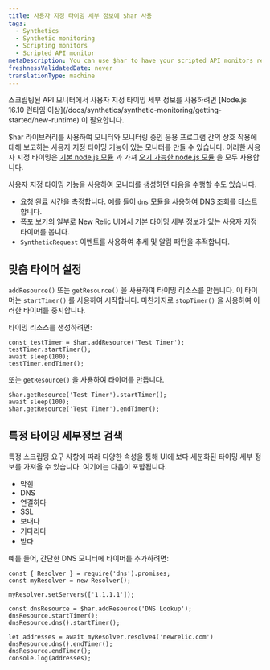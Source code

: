 ```yaml
---
title: 사용자 지정 타이밍 세부 정보에 $har 사용
tags:
  - Synthetics
  - Synthetic monitoring
  - Scripting monitors
  - Scripted API monitor
metaDescription: You can use $har to have your scripted API monitors report custom timing details that appear in the New Relic UI.
freshnessValidatedDate: never
translationType: machine
---
```


<Callout variant="important">
  스크립팅된 API 모니터에서 사용자 지정 타이밍 세부 정보를 사용하려면 [Node.js 16.10 런타임 이상](/docs/synthetics/synthetic-monitoring/getting-started/new-runtime) 이 필요합니다.
</Callout>

$har 라이브러리를 사용하여 모니터와 모니터링 중인 응용 프로그램 간의 상호 작용에 대해 보고하는 사용자 지정 타이밍 기능이 있는 모니터를 만들 수 있습니다. 이러한 사용자 지정 타이밍은 [기본 node.js 모듈](/docs/synthetics/synthetic-monitoring/scripting-monitors/import-nodejs-modules/#supported-core-modules) 과 가져 [오기 가능한 node.js 모듈](/docs/synthetics/synthetic-monitoring/using-monitors/manage-monitor-runtimes/#v0) 을 모두 사용합니다.

사용자 지정 타이밍 기능을 사용하여 모니터를 생성하면 다음을 수행할 수도 있습니다.

* 요청 완료 시간을 측정합니다. 예를 들어 `dns` 모듈을 사용하여 DNS 조회를 테스트합니다.
* 폭포 보기의 일부로 New Relic UI에서 기본 타이밍 세부 정보가 있는 사용자 지정 타이머를 봅니다.
* `SyntheticRequest` 이벤트를 사용하여 추세 및 알림 패턴을 추적합니다.

## 맞춤 타이머 설정

`addResource()` 또는 `getResource()` 을 사용하여 타이밍 리소스를 만듭니다. 이 타이머는 `startTimer()` 를 사용하여 시작합니다. 마찬가지로 `stopTimer()` 을 사용하여 이러한 타이머를 중지합니다.

타이밍 리소스를 생성하려면:

```
const testTimer = $har.addResource('Test Timer');
testTimer.startTimer();
await sleep(100);
testTimer.endTimer();
```

또는 `getResource()` 을 사용하여 타이머를 만듭니다.

```
$har.getResource('Test Timer').startTimer();
await sleep(100);
$har.getResource('Test Timer').endTimer();
```

## 특정 타이밍 세부정보 검색

특정 스크립팅 요구 사항에 따라 다양한 속성을 통해 UI에 보다 세분화된 타이밍 세부 정보를 가져올 수 있습니다. 여기에는 다음이 포함됩니다.

* 막힌
* DNS
* 연결하다
* SSL
* 보내다
* 기다리다
* 받다

예를 들어, 간단한 DNS 모니터에 타이머를 추가하려면:

```
const { Resolver } = require('dns').promises;
const myResolver = new Resolver();

myResolver.setServers(['1.1.1.1']);

const dnsResource = $har.addResource('DNS Lookup');
dnsResource.startTimer();
dnsResource.dns().startTimer();

let addresses = await myResolver.resolve4('newrelic.com')
dnsResource.dns().endTimer();
dnsResource.endTimer();
console.log(addresses);
```
